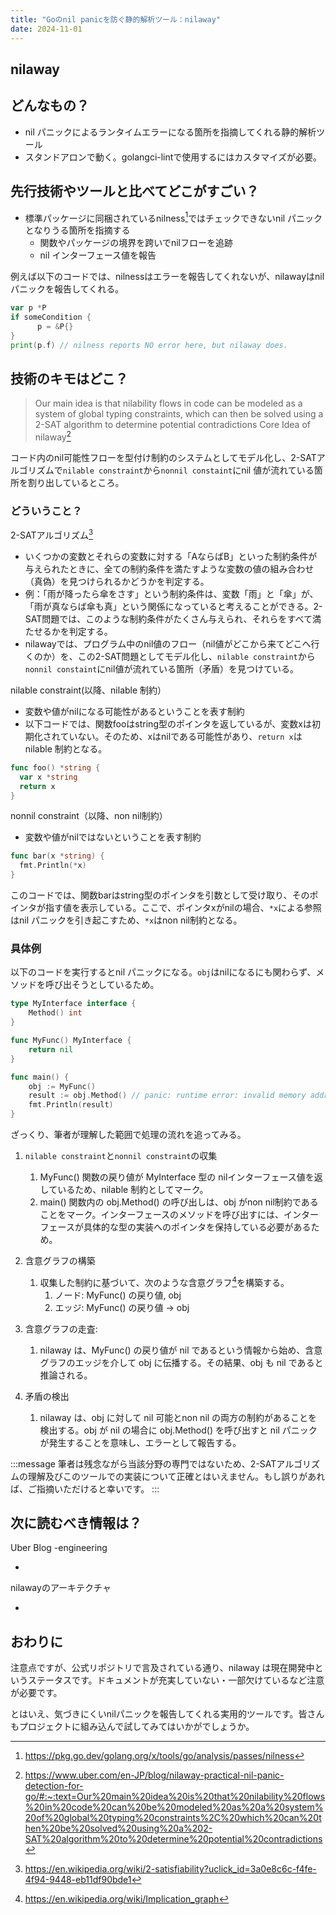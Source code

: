 ```yaml
---
title: "Goのnil panicを防ぐ静的解析ツール：nilaway"
date: 2024-11-01
---
```


## nilaway
<ExternalOgp url="https://github.com/uber-go/nilaway"/>

## どんなもの？
- nil パニックによるランタイムエラーになる箇所を指摘してくれる静的解析ツール
- スタンドアロンで動く。golangci-lintで使用するにはカスタマイズが必要。

## 先行技術やツールと比べてどこがすごい？
- 標準パッケージに同梱されているnilness[^1]ではチェックできないnil パニックとなりうる箇所を指摘する
    - 関数やパッケージの境界を跨いでnilフローを追跡
    - nil インターフェース値を報告

例えば以下のコードでは、nilnessはエラーを報告してくれないが、nilawayはnilパニックを報告してくれる。
```go
var p *P
if someCondition {
      p = &P{}
}
print(p.f) // nilness reports NO error here, but nilaway does.
```

## 技術のキモはどこ？
> Our main idea is that nilability flows in code can be modeled as a system of global typing constraints, which can then be solved using a 2-SAT algorithm to determine potential contradictions
Core Idea of nilaway[^2]

コード内のnil可能性フローを型付け制約のシステムとしてモデル化し、2-SATアルゴリズムで`nilable constraint`から`nonnil constaint`にnil 値が流れている箇所を割り出しているところ。

### どういうこと？
2-SATアルゴリズム[^3]
- いくつかの変数とそれらの変数に対する「AならばB」といった制約条件が与えられたときに、全ての制約条件を満たすような変数の値の組み合わせ（真偽）を見つけられるかどうかを判定する。
- 例：「雨が降ったら傘をさす」という制約条件は、変数「雨」と「傘」が、「雨が真ならば傘も真」という関係になっていると考えることができる。2-SAT問題では、このような制約条件がたくさん与えられ、それらをすべて満たせるかを判定する。
- nilawayでは、プログラム中のnil値のフロー（nil値がどこから来てどこへ行くのか）を、この2-SAT問題としてモデル化し、`nilable constraint`から`nonnil constaint`にnil値が流れている箇所（矛盾）を見つけている。

nilable constraint(以降、nilable 制約）
- 変数や値がnilになる可能性があるということを表す制約
- 以下コードでは、関数fooはstring型のポインタを返しているが、変数xは初期化されていない。そのため、xはnilである可能性があり、`return x`はnilable 制約となる。
```go
func foo() *string {
  var x *string
  return x
}
```

nonnil constraint（以降、non nil制約）
- 変数や値がnilではないということを表す制約
```go
func bar(x *string) {
  fmt.Println(*x)
}
```
このコードでは、関数barはstring型のポインタを引数として受け取り、そのポインタが指す値を表示している。ここで、ポインタxがnilの場合、`*x`による参照はnil パニックを引き起こすため、`*x`はnon nil制約となる。

### 具体例
以下のコードを実行するとnil パニックになる。`obj`はnilになるにも関わらず、メソッドを呼び出そうとしているため。
```go
type MyInterface interface {
	Method() int
}

func MyFunc() MyInterface {
	return nil
}

func main() {
	obj := MyFunc()
	result := obj.Method() // panic: runtime error: invalid memory address or nil pointer dereference
	fmt.Println(result)
}
```

ざっくり、筆者が理解した範囲で処理の流れを追ってみる。
1. `nilable constraint`と`nonnil constraint`の収集
    1.   MyFunc() 関数の戻り値が MyInterface 型の nilインターフェース値を返しているため、nilable 制約としてマーク。
    1. main() 関数内の obj.Method() の呼び出しは、obj がnon nil制約であることをマーク。インターフェースのメソッドを呼び出すには、インターフェースが具体的な型の実装へのポインタを保持している必要があるため。
2. 含意グラフの構築
    1.  収集した制約に基づいて、次のような含意グラフ[^4]を構築する。
        1. ノード: MyFunc() の戻り値, obj
        1. エッジ: MyFunc() の戻り値 -> obj

3. 含意グラフの走査:
    1. nilaway は、MyFunc() の戻り値が nil であるという情報から始め、含意グラフのエッジを介して obj に伝播する。その結果、obj も nil であると推論される。
4. 矛盾の検出
    1. nilaway は、obj に対して nil 可能とnon nil の両方の制約があることを検出する。obj が nil の場合に obj.Method() を呼び出すと nil パニックが発生することを意味し、エラーとして報告する。

:::message
筆者は残念ながら当該分野の専門ではないため、2-SATアルゴリズムの理解及びこのツールでの実装について正確とはいえません。もし誤りがあれば、ご指摘いただけると幸いです。
:::

## 次に読むべき情報は？
Uber Blog -engineering
- <ExternalOgp url="https://www.uber.com/en-JP/blog/nilaway-practical-nil-panic-detection-for-go" />

nilawayのアーキテクチャ
- <ExternalOgp url="https://github.com/uber-go/nilaway/wiki" />

## おわりに
注意点ですが、公式リポジトリで言及されている通り、nilaway は現在開発中というステータスです。ドキュメントが充実していない・一部欠けているなど注意が必要です。

とはいえ、気づきにくいnilパニックを報告してくれる実用的ツールです。皆さんもプロジェクトに組み込んで試してみてはいかがでしょうか。



[^1]: https://pkg.go.dev/golang.org/x/tools/go/analysis/passes/nilness
[^2]: https://www.uber.com/en-JP/blog/nilaway-practical-nil-panic-detection-for-go/#:~:text=Our%20main%20idea%20is%20that%20nilability%20flows%20in%20code%20can%20be%20modeled%20as%20a%20system%20of%20global%20typing%20constraints%2C%20which%20can%20then%20be%20solved%20using%20a%202-SAT%20algorithm%20to%20determine%20potential%20contradictions
[^3]: https://en.wikipedia.org/wiki/2-satisfiability?uclick_id=3a0e8c6c-f4fe-4f94-9448-eb11df90bde1
[^4]: https://en.wikipedia.org/wiki/Implication_graph
